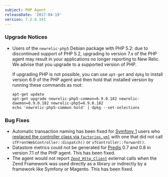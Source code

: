 ```yaml
---
subject: PHP Agent
releaseDate: '2017-04-19'
version: 7.2.0.191
---
```


### Upgrade Notices

* Users of the `newrelic-php5` Debian package with PHP 5.2: due to discontinued support of PHP 5.2, upgrading to version 7.x of the PHP agent may result in your applications no longer reporting to New Relic. We advise that you upgrade to a supported version of PHP.

  If upgrading PHP is not possible, you can use `apt-get` and `dpkg` to install version 6.9 of the PHP agent and then hold that installed version by running these commands as root:

  ```
  apt-get update
  apt-get upgrade newrelic-php5-common=6.9.0.182 newrelic-daemon=6.9.0.182 newrelic-php5=6.9.0.182
  echo 'newrelic-php5-common hold' | dpkg --set-selections
  ```

### Bug Fixes

* Automatic transaction naming has been fixed for [Symfony 1](http://symfony.com/legacy) users who [replaced the controller class via `factories.yml`](https://symfony.com/legacy/doc/reference/1_4/en/05-Factories#chapter_05_controller) with one that did not call `sfFrontWebController::dispatch()` or `sfController::forward()`.
* Datastore metrics could not be generated for [Predis](https://github.com/nrk/predis) 0.7 and 0.8 in version 7.1 of the PHP agent. This has been fixed.
* The agent would not report [`Zend_Http_Client`](https://framework.zend.com/manual/1.12/en/zend.http.client.html) external calls when the Zend Framework was used directly as a library or indirectly by a framework like Symfony or Magento. This has been fixed.
